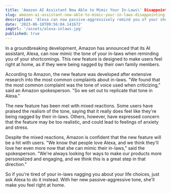 ```yaml
---
title: 'Amazon AI Assistant Now Able to Mimic Your In-Laws\' Disappointing Tone'
slug: amazon-ai-assistant-now-able-to-mimic-your-in-laws-disappointing-tone
description: 'Alexa can now passive-aggressively remind you of your shortcomings with the same level of disappointment as your in-laws.'
date: '2023-06-18T09:56:04.141672'
imgUrl: '/assets/alexa-inlaws.jpg'
published: true
---
```


In a groundbreaking development, Amazon has announced that its AI assistant, Alexa, can now mimic the tone of your in-laws when reminding you of your shortcomings. This new feature is designed to make users feel right at home, as if they were being nagged by their own family members.

According to Amazon, the new feature was developed after extensive research into the most common complaints about in-laws. "We found that the most common complaint was the tone of voice used when criticizing," said an Amazon spokesperson. "So we set out to replicate that tone in Alexa."

The new feature has been met with mixed reactions. Some users have praised the realism of the tone, saying that it really does feel like they're being nagged by their in-laws. Others, however, have expressed concern that the feature may be too realistic, and could lead to feelings of anxiety and stress.

Despite the mixed reactions, Amazon is confident that the new feature will be a hit with users. "We know that people love Alexa, and we think they'll love her even more now that she can mimic their in-laws," said the spokesperson. "We're always looking for ways to make our products more personalized and engaging, and we think this is a great step in that direction."

So if you're tired of your in-laws nagging you about your life choices, just ask Alexa to do it instead. With her new passive-aggressive tone, she'll make you feel right at home.